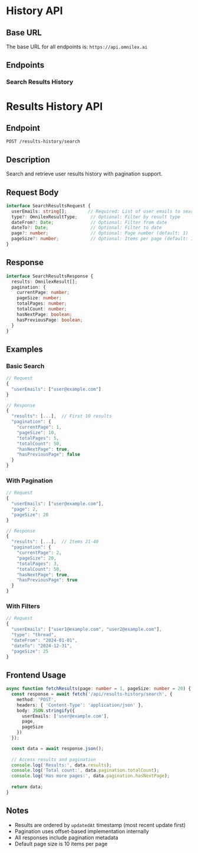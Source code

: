 # History API

## Base URL

The base URL for all endpoints is: `https://api.omnilex.ai`

## Endpoints

### Search Results History

# Results History API

## Endpoint
`POST /results-history/search`

## Description
Search and retrieve user results history with pagination support.

## Request Body

```typescript
interface SearchResultsRequest {
  userEmails: string[];        // Required: List of user emails to search
  type?: OmnilexResultType;     // Optional: Filter by result type
  dateFrom?: Date;              // Optional: Filter from date
  dateTo?: Date;                // Optional: Filter to date
  page?: number;                // Optional: Page number (default: 1)
  pageSize?: number;            // Optional: Items per page (default: 10)
}
```

## Response

```typescript
interface SearchResultsResponse {
  results: OmnilexResult[];
  pagination: {
    currentPage: number;
    pageSize: number;
    totalPages: number;
    totalCount: number;
    hasNextPage: boolean;
    hasPreviousPage: boolean;
  }
}
```

## Examples

### Basic Search
```typescript
// Request
{
  "userEmails": ["user@example.com"]
}

// Response
{
  "results": [...],  // First 10 results
  "pagination": {
    "currentPage": 1,
    "pageSize": 10,
    "totalPages": 5,
    "totalCount": 50,
    "hasNextPage": true,
    "hasPreviousPage": false
  }
}
```

### With Pagination
```typescript
// Request
{
  "userEmails": ["user@example.com"],
  "page": 2,
  "pageSize": 20
}

// Response
{
  "results": [...],  // Items 21-40
  "pagination": {
    "currentPage": 2,
    "pageSize": 20,
    "totalPages": 3,
    "totalCount": 50,
    "hasNextPage": true,
    "hasPreviousPage": true
  }
}
```

### With Filters
```typescript
// Request
{
  "userEmails": ["user1@example.com", "user2@example.com"],
  "type": "thread",
  "dateFrom": "2024-01-01",
  "dateTo": "2024-12-31",
  "pageSize": 25
}
```

## Frontend Usage

```typescript
async function fetchResults(page: number = 1, pageSize: number = 20) {
  const response = await fetch('/api/results-history/search', {
    method: 'POST',
    headers: { 'Content-Type': 'application/json' },
    body: JSON.stringify({
      userEmails: ['user@example.com'],
      page,
      pageSize
    })
  });

  const data = await response.json();
  
  // Access results and pagination
  console.log('Results:', data.results);
  console.log('Total count:', data.pagination.totalCount);
  console.log('Has more pages:', data.pagination.hasNextPage);
  
  return data;
}
```

## Notes
- Results are ordered by `updatedAt` timestamp (most recent update first)
- Pagination uses offset-based implementation internally
- All responses include pagination metadata
- Default page size is 10 items per page
